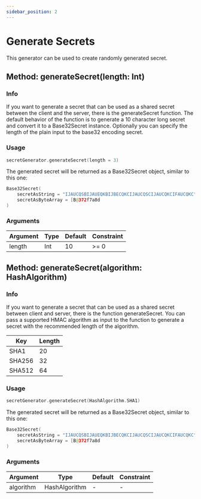```yaml
---
sidebar_position: 2
---
```


# Generate Secrets

This generator can be used to create randomly generated secret.

## Method: generateSecret(length: Int)

### Info

If you want to generate a secret that can be used as a shared secret between the client and the server, there is the generateSecret function.
The default behavior of the function is to generate a 10 character long secret and convert it to a Base32Secret instance.
Optionally you can specify the length of the plain input to the base32 encoding secret.

### Usage

```kotlin
secretGenerator.generateSecret(length = 3)
```

The generated secret will be returned as a Base32Secret object, similar to this one:

```kotlin
Base32Secret(
    secretAsString = "IJAUCQSBIJAUEQKBIJBECQKCIJAUCQSCIJAUCQKCIFAUCQKC",
    secretAsByteArray = [B@372f7a8d
)
```

### Arguments

| Argument | Type | Default | Constraint |
| -------- | ---- | ------- | ---------- |
| length   | Int  | 10      | >= 0       |

## Method: generateSecret(algorithm: HashAlgorithm)

### Info

If you want to generate a secret that can be used as a shared secret between client and server, there is the function generateSecret.
You can pass a supported HMAC algorithm as input to the function to generate a secret with the recommended length of the algorithm.

| Key    | Length |
| ------ | ------ |
| SHA1   | 20     |
| SHA256 | 32     |
| SHA512 | 64     |

### Usage

```kotlin
secretGenerator.generateSecret(HashAlgorithm.SHA1)
```

The generated secret will be returned as a Base32Secret object, similar to this one:

```kotlin
Base32Secret(
    secretAsString = "IJAUCQSBIJAUEQKBIJBECQKCIJAUCQSCIJAUCQKCIFAUCQKC",
    secretAsByteArray = [B@372f7a8d
)
```

### Arguments

| Argument  | Type          | Default | Constraint |
| --------- | ------------- | ------- | ---------- |
| algorithm | HashAlgorithm | -       | -          |
